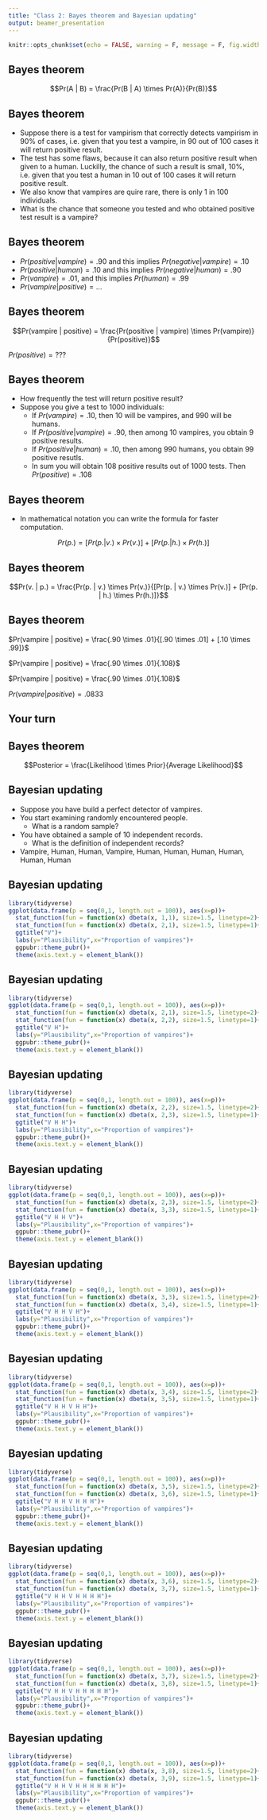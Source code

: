 ```yaml
---
title: "Class 2: Bayes theorem and Bayesian updating"
output: beamer_presentation
---
```


```r
knitr::opts_chunk$set(echo = FALSE, warning = F, message = F, fig.width = 6, fig.height = 4)
```

## Bayes theorem

$$Pr(A | B) = \frac{Pr(B | A) \times Pr(A)}{Pr(B)}$$

## Bayes theorem

- Suppose there is a test for vampirism that correctly detects vampirism in 90% of cases, i.e. given that you test a vampire, in 90 out of 100 cases it will return positive result.
- The test has some flaws, because it can also return positive result when given to a human. Luckilly, the chance of such a result is small, 10%, i.e. given that you test a human in 10 out of 100 cases it will return positive result.
- We also know that vampires are quire rare, there is only 1 in 100 individuals.
- What is the chance that someone you tested and who obtained positive test result is a vampire?

## Bayes theorem

- $Pr(positive | vampire) = .90$ and this implies $Pr(negative | vampire) = .10$
- $Pr(positive | human) = .10$ and this implies $Pr(negative | human) = .90$ 
- $Pr(vampire) = .01$, and this implies $Pr(human) = .99$
- $Pr(vampire | positive) = ...$

## Bayes theorem

$$Pr(vampire | positive) = \frac{Pr(positive | vampire) \times Pr(vampire)}{Pr(positive)}$$

$Pr(positive) = ???$

## Bayes theorem

- How frequently the test will return positive result?
- Suppose you give a test to 1000 individuals:
  - If $Pr(vampire) = .10$, then 10 will be vampires, and 990 will be humans.
  - If $Pr(positive | vampire) = .90$, then among 10 vampires, you obtain 9 positive results.
  - If $Pr(positive | human) = .10$, then among 990 humans, you obtain 99 positive resutls.
  - In sum you will obtain 108 positive results out of 1000 tests. Then $Pr(positive) = .108$

## Bayes theorem 

- In mathematical notation you can write the formula for faster computation.

$$Pr(p.) = [Pr(p. | v.) \times Pr(v.)] + [Pr(p. | h.) \times Pr(h.)]$$

## Bayes theorem

$$Pr(v. | p.) = \frac{Pr(p. | v.) \times Pr(v.)}{[Pr(p. | v.) \times Pr(v.)] + [Pr(p. | h.) \times Pr(h.)]}$$

## Bayes theorem

$Pr(vampire | positive) = \frac{.90 \times .01}{[.90 \times .01] + [.10 \times .99]}$

$Pr(vampire | positive) = \frac{.90 \times .01}{.108}$

$Pr(vampire | positive) = \frac{.90 \times .01}{.108}$

$Pr(vampire | positive) = .0833$ 

## Your turn



## Bayes theorem

$$Posterior = \frac{Likelihood \times Prior}{Average Likelihood}$$

## Bayesian updating

- Suppose you have build a perfect detector of vampires.
- You start examining randomly encountered people.
  - What is a random sample?
- You have obtained a sample of 10 independent records.
  - What is the definition of independent records?
- Vampire, Human, Human, Vampire, Human, Human, Human, Human, Human, Human

## Bayesian updating

```r
library(tidyverse)
ggplot(data.frame(p = seq(0,1, length.out = 100)), aes(x=p))+
  stat_function(fun = function(x) dbeta(x, 1,1), size=1.5, linetype=2)+
  stat_function(fun = function(x) dbeta(x, 2,1), size=1.5, linetype=1)+
  ggtitle("V")+
  labs(y="Plausibility",x="Proportion of vampires")+
  ggpubr::theme_pubr()+
  theme(axis.text.y = element_blank())
```

## Bayesian updating

```r
library(tidyverse)
ggplot(data.frame(p = seq(0,1, length.out = 100)), aes(x=p))+
  stat_function(fun = function(x) dbeta(x, 2,1), size=1.5, linetype=2)+
  stat_function(fun = function(x) dbeta(x, 2,2), size=1.5, linetype=1)+
  ggtitle("V H")+
  labs(y="Plausibility",x="Proportion of vampires")+
  ggpubr::theme_pubr()+
  theme(axis.text.y = element_blank())
```


## Bayesian updating

```r
library(tidyverse)
ggplot(data.frame(p = seq(0,1, length.out = 100)), aes(x=p))+
  stat_function(fun = function(x) dbeta(x, 2,2), size=1.5, linetype=2)+
  stat_function(fun = function(x) dbeta(x, 2,3), size=1.5, linetype=1)+
  ggtitle("V H H")+
  labs(y="Plausibility",x="Proportion of vampires")+
  ggpubr::theme_pubr()+
  theme(axis.text.y = element_blank())
```


## Bayesian updating

```r
library(tidyverse)
ggplot(data.frame(p = seq(0,1, length.out = 100)), aes(x=p))+
  stat_function(fun = function(x) dbeta(x, 2,3), size=1.5, linetype=2)+
  stat_function(fun = function(x) dbeta(x, 3,3), size=1.5, linetype=1)+
  ggtitle("V H H V")+
  labs(y="Plausibility",x="Proportion of vampires")+
  ggpubr::theme_pubr()+
  theme(axis.text.y = element_blank())
```

## Bayesian updating

```r
library(tidyverse)
ggplot(data.frame(p = seq(0,1, length.out = 100)), aes(x=p))+
  stat_function(fun = function(x) dbeta(x, 3,3), size=1.5, linetype=2)+
  stat_function(fun = function(x) dbeta(x, 3,4), size=1.5, linetype=1)+
  ggtitle("V H H V H")+
  labs(y="Plausibility",x="Proportion of vampires")+
  ggpubr::theme_pubr()+
  theme(axis.text.y = element_blank())
```

## Bayesian updating

```r
library(tidyverse)
ggplot(data.frame(p = seq(0,1, length.out = 100)), aes(x=p))+
  stat_function(fun = function(x) dbeta(x, 3,4), size=1.5, linetype=2)+
  stat_function(fun = function(x) dbeta(x, 3,5), size=1.5, linetype=1)+
  ggtitle("V H H V H H")+
  labs(y="Plausibility",x="Proportion of vampires")+
  ggpubr::theme_pubr()+
  theme(axis.text.y = element_blank())
```

## Bayesian updating

```r
library(tidyverse)
ggplot(data.frame(p = seq(0,1, length.out = 100)), aes(x=p))+
  stat_function(fun = function(x) dbeta(x, 3,5), size=1.5, linetype=2)+
  stat_function(fun = function(x) dbeta(x, 3,6), size=1.5, linetype=1)+
  ggtitle("V H H V H H H")+
  labs(y="Plausibility",x="Proportion of vampires")+
  ggpubr::theme_pubr()+
  theme(axis.text.y = element_blank())
```

## Bayesian updating

```r
library(tidyverse)
ggplot(data.frame(p = seq(0,1, length.out = 100)), aes(x=p))+
  stat_function(fun = function(x) dbeta(x, 3,6), size=1.5, linetype=2)+
  stat_function(fun = function(x) dbeta(x, 3,7), size=1.5, linetype=1)+
  ggtitle("V H H V H H H H")+
  labs(y="Plausibility",x="Proportion of vampires")+
  ggpubr::theme_pubr()+
  theme(axis.text.y = element_blank())
```

## Bayesian updating

```r
library(tidyverse)
ggplot(data.frame(p = seq(0,1, length.out = 100)), aes(x=p))+
  stat_function(fun = function(x) dbeta(x, 3,7), size=1.5, linetype=2)+
  stat_function(fun = function(x) dbeta(x, 3,8), size=1.5, linetype=1)+
  ggtitle("V H H V H H H H H")+
  labs(y="Plausibility",x="Proportion of vampires")+
  ggpubr::theme_pubr()+
  theme(axis.text.y = element_blank())
```

## Bayesian updating

```r
library(tidyverse)
ggplot(data.frame(p = seq(0,1, length.out = 100)), aes(x=p))+
  stat_function(fun = function(x) dbeta(x, 3,8), size=1.5, linetype=2)+
  stat_function(fun = function(x) dbeta(x, 3,9), size=1.5, linetype=1)+
  ggtitle("V H H V H H H H H H")+
  labs(y="Plausibility",x="Proportion of vampires")+
  ggpubr::theme_pubr()+
  theme(axis.text.y = element_blank())
```